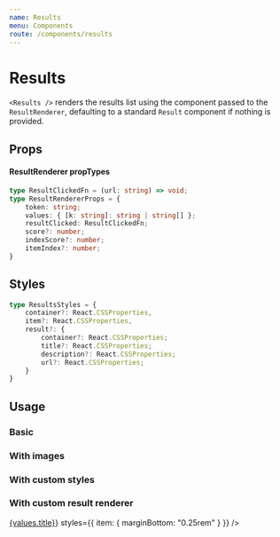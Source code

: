 ```yaml
---
name: Results
menu: Components
route: /components/results
---
```




# Results

`<Results />` renders the results list using the component passed to the `ResultRenderer`, defaulting
to a standard `Result` component if nothing is provided.

## Props

<PropsTable of={Results} />

#### ResultRenderer propTypes
```typescript
type ResultClickedFn = (url: string) => void;
type ResultRendererProps = {
    token: string;
    values: { [k: string]: string | string[] };
    resultClicked: ResultClickedFn;
    score?: number;
    indexScore?: number;
    itemIndex?: number;
}
```

## Styles

```typescript
type ResultsStyles = {
    container?: React.CSSProperties,
    item?: React.CSSProperties,
    result?: {
        container?: React.CSSProperties;
        title?: React.CSSProperties;
        description?: React.CSSProperties;
        url?: React.CSSProperties;
    }
}
```

## Usage

### Basic
<Playground>
    <Results />
</Playground>

### With images
<Playground>
    <Results showImages />
</Playground>

### With custom styles
<Playground>
    <Results styles={{
        container: {
            flexWrap: "nowrap",
            justifyContent: "space-between"
        },
        item: {
            width: "32%",
            padding: "0.5rem",
            boxShadow: "0 2px 2px 0 rgba(0,0,0,0.16), 0 0 0 1px rgba(0,0,0,0.08)"
        },
        result: {
            container: {
                height: "100%",
                justifyContent: "space-between"
            }
        }
    }} />
</Playground>

### With custom result renderer

<Playground>
    <Results
        ResultRenderer={({values, token}) => <a href={token || "#"}>{values.title}</a>}
        styles={{
            item: {
                marginBottom: "0.25rem"
            }
        }}
    />
</Playground>

